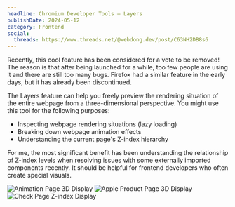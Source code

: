 ```yaml
---
headline: Chromium Developer Tools — Layers
publishDate: 2024-05-12
category: Frontend
social:
  threads: https://www.threads.net/@webdong.dev/post/C63NH2DB8s6
---
```


Recently, this cool feature has been considered for a vote to be removed! The reason is that after being launched for a while, too few people are using it and there are still too many bugs. Firefox had a similar feature in the early days, but it has already been discontinued.

The Layers feature can help you freely preview the rendering situation of the entire webpage from a three-dimensional perspective. You might use this tool for the following purposes:

- Inspecting webpage rendering situations (lazy loading)
- Breaking down webpage animation effects
- Understanding the current page's Z-index hierarchy

For me, the most significant benefit has been understanding the relationship of Z-index levels when resolving issues with some externally imported components recently. It should be helpful for frontend developers who often create special visuals.

![Animation Page 3D Display](./example-2.webp)
![Apple Product Page 3D Display](./example-1.webp)
![Check Page Z-index Display](./example-3.webp)
